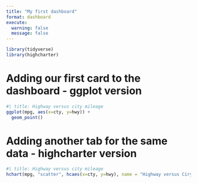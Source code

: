 ```yaml
---
title: "My first dashboard"
format: dashboard
execute: 
  warning: false
  message: false
---
```



```r
library(tidyverse)
library(highcharter)
```


# Adding our first card to the dashboard - ggplot version


```r
#| title: Highway versus city mileage
ggplot(mpg, aes(x=cty, y=hwy)) + 
  geom_point()


```

# Adding another tab for the same data - highcharter version

```r
#| title: Highway versus city mileage
hchart(mpg, "scatter", hcaes(x=cty, y=hwy), name = "Highway versus Ciry miles per gallon", showInLegend = FALSE)

```

